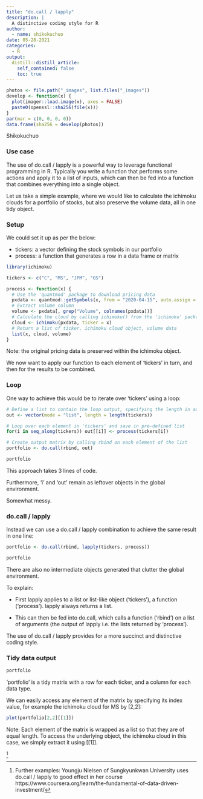 ```yaml
---
title: "do.call / lapply"
description: |
  A distinctive coding style for R
author:
  - name: shikokuchuo
date: 05-28-2021
categories:
  - R
output:
  distill::distill_article:
    self_contained: false
    toc: true
---
```


```r

photos <- file.path("_images", list.files("_images"))
develop <- function(x) {
  plot(imager::load.image(x), axes = FALSE)
  paste0(openssl::sha256(file(x)))
}
par(mar = c(0, 0, 0, 0))
data.frame(sha256 = develop(photos))

```
<aside> Shikokuchuo </aside>

### Use case

The use of do.call / lapply is a powerful way to leverage functional programming in R. Typically you write a function that performs some actions and apply it to a list of inputs, which can then be fed into a function that combines everything into a single object.

Let us take a simple example, where we would like to calculate the ichimoku clouds for a portfolio of stocks, but also preserve the volume data, all in one tidy object.

### Setup

We could set it up as per the below:

- tickers: a vector defining the stock symbols in our portfolio
- process: a function that generates a row in a data frame or matrix

```r
library(ichimoku)

tickers <- c("C", "MS", "JPM", "GS")

process <- function(x) {
  # Use the 'quantmod' package to download pricing data
  pxdata <- quantmod::getSymbols(x, from = "2020-04-15", auto.assign = FALSE)
  # Extract volume column
  volume <- pxdata[, grep("Volume", colnames(pxdata))]
  # Calculate the cloud by calling ichimoku() from the 'ichimoku' package
  cloud <- ichimoku(pxdata, ticker = x)
  # Return a list of ticker, ichimoku cloud object, volume data
  list(x, cloud, volume)
}

```
<aside> Note: the original pricing data is preserved within the ichimoku object.</aside> 

We now want to apply our function to each element of 'tickers' in turn, and then for the results to be combined.

### Loop

One way to achieve this would be to iterate over 'tickers' using a loop:

```r

# Define a list to contain the loop output, specifying the length in advance as good practice
out <- vector(mode = "list", length = length(tickers))

# Loop over each element in 'tickers' and save in pre-defined list
for(i in seq_along(tickers)) out[[i]] <- process(tickers[i])

# Create output matrix by calling rbind on each element of the list
portfolio <- do.call(rbind, out)

portfolio

```

This approach takes 3 lines of code.

Furthermore, 'i' and 'out' remain as leftover objects in the global environment.

Somewhat messy.

### do.call / lapply

Instead we can use a do.call / lapply combination to achieve the same result in one line:

```r

portfolio <- do.call(rbind, lapply(tickers, process))

portfolio

```

There are also no intermediate objects generated that clutter the global environment.

To explain:

- First lapply applies to a list or list-like object ('tickers'), a function ('process'). lapply always returns a list.

- This can then be fed into do.call, which calls a function ('rbind') on a list of arguments (the output of lapply i.e. the lists returned by 'process').

The use of do.call / lapply provides for a more succinct and distinctive coding style.

### Tidy data output

```r
portfolio
```

'portfolio' is a tidy matrix with a row for each ticker, and a column for each data type.

We can easily access any element of the matrix by specifying its index value, for example the ichimoku cloud for MS by [2,2]:

```r
plot(portfolio[2,2][[1]])
```
<aside>Note: Each element of the matrix is wrapped as a list so that they are of equal length. To access the underlying object, the ichimoku cloud in this case, we simply extract it using [[1]].</aside>

^[Further examples: Youngju Nielsen of Sungkyunkwan University uses do.call / lapply to good effect in her course https://www.coursera.org/learn/the-fundamental-of-data-driven-investment/]

